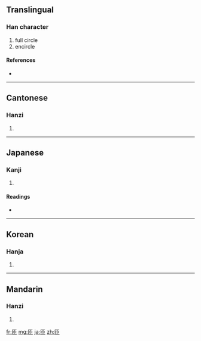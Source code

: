 ==Translingual==

===Han character===
{{Han char|rn=22|rad=匚|as=03|sn=5|four=7171<sub>2</sub>|canj=尸中月 (SLB)}}

# full circle
# encircle

====References====
* {{Han ref|kx=0153.160|dkj=02599|dj=0345.050|hdz=10082.040|uh=531D|ud=21277|bh=A560|bd=42336}}

----

==Cantonese==

===Hanzi===
{{yue-hanzi|jyut=|y=jaap3}}

# {{defn|Cantonese|sort=匚03}}

----

==Japanese==

===Kanji===
{{ja-kanji|grade=|rs=匚03}}

# {{defn|Japanese|sort=匚03}}

====Readings====
* {{ja-readings|on=[[そう]] (sō)|kun=[[めぐる]] (meguru)}}

----

==Korean==

===Hanja===
{{ko-hanja|hangeul=잡|rv=jap|mr=chap}}

# {{defn|Korean|sort=匚03}}

----

==Mandarin==

===Hanzi===
{{cmn-hanzi|pin=[[zā]] ([[za1]])|wg=tsa<sup>1</sup>}}

# {{defn|Mandarin|sort=匚03}}

[[fr:匝]]
[[mg:匝]]
[[ja:匝]]
[[zh:匝]]